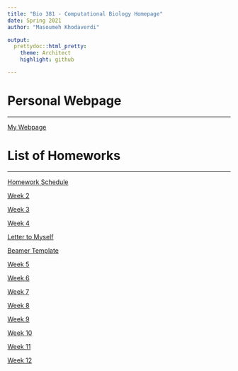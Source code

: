 ```yaml
---
title: "Bio 381 - Computational Biology Homepage"
date: Spring 2021
author: "Masoumeh Khodaverdi"

output: 
  prettydoc::html_pretty:
    theme: Architect
    highlight: github

---
```

# Personal Webpage 
___
[My Webpage](home.html)


# List of Homeworks
___

[Homework Schedule](https://gotellilab.github.io/Bio381/)


[Week 2](Week2.html)

[Week 3](Week3.html)

[Week 4](week4.html)


  [Letter to Myself](Letter.pdf)
    
  [Beamer Template](beamerSlides.pdf)
  

[Week 5](week5.html)

[Week 6](week6.html)

[Week 7](week7.html)

[Week 8](week8.html)

[Week 9](week9.html)

[Week 10](week10.html)

[Week 11](week11.html)

[Week 12](week12.html)


